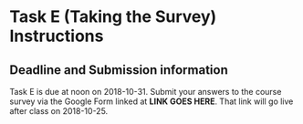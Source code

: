 # Task E (Taking the Survey) Instructions {#taskE}

## Deadline and Submission information

Task E is due at noon on 2018-10-31. Submit your answers to the course survey via the Google Form linked at **LINK GOES HERE**. That link will go live after class on 2018-10-25.


